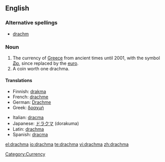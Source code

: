==English==
{{wikipedia|Greek drachma}}

===Alternative spellings===
* [[drachm]]

===Noun===
{{en-noun|pl2=drachmae}}

# The currency of [[Greece]] from ancient times until 2001, with the symbol [[₯]], since replaced by the [[euro]].
# A coin worth one drachma.

====Translations====
{{trans-top|former currency of Greece}}
* Finnish: [[drakma]]
* French: [[drachme]] {{f}}
* German: [[Drachme]] {{f}}
* Greek: [[δραχμή]] {{f}}
{{trans-mid}}
* Italian: [[dracma]] {{f}}
* Japanese: [[ドラクマ]] (dorakuma)
* Latin: [[drachma#Latin|drachma]]
* Spanish: [[dracma]] {{f}}
{{trans-bottom}}

[[Category:Currency]]

[[el:drachma]]
[[io:drachma]]
[[te:drachma]]
[[vi:drachma]]
[[zh:drachma]]